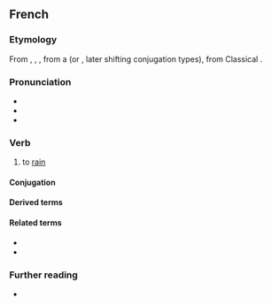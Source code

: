 ==French==

===Etymology===
From {{inh|fr|fro|plovoir}}, {{m|fro|pluveir}}, {{m|fro|plover}}, from a {{inh|fr|VL.|*plovēre}} (or {{m|la||*plŏvĕre}}, later shifting conjugation types), from Classical {{inh|fr|la|pluit|pluit, pluere}}.

===Pronunciation===
* {{fr-IPA|pleûvoir}}
* {{audio|fr|Fr-pleuvoir.ogg|audio}}
* {{rhymes|fr|waʁ}}

===Verb===
{{fr-verb|type=impersonal}}

# to [[rain]]
#: {{ux|fr|Il '''pleuvrait''' ce soir.|It '''might rain''' tonight.}}

====Conjugation====
{{fr-conj-auto}}

====Derived terms====
{{col3|fr
|pleuvoir à boire debout
|pleuvoir comme vache qui pisse
|pleuvoir des cordes
}}

====Related terms====
* {{l|fr|pluie}}
* {{l|fr|pluvieux}}

===Further reading===
* {{R:TLFi}}